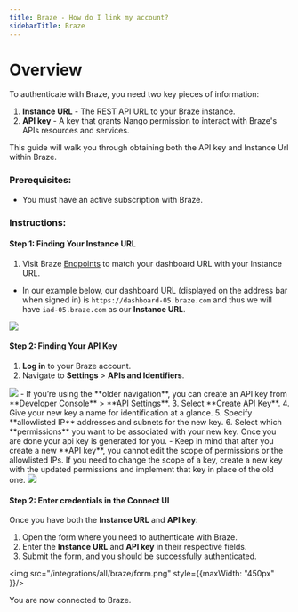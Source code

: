 ```yaml
---
title: Braze - How do I link my account?
sidebarTitle: Braze
---
```



# Overview

To authenticate with Braze, you need two key pieces of information:
1. **Instance URL** - The REST API URL to your Braze instance.
2. **API key** - A key that grants Nango permission to interact with Braze's APIs resources and services.

This guide will walk you through obtaining both the API key and Instance Url within Braze.

### Prerequisites:

- You must have an active subscription with Braze.

### Instructions:

#### Step 1: Finding Your Instance URL
1. Visit Braze [Endpoints](https://www.braze.com/docs/api/basics/#endpoints) to match your dashboard URL with your Instance URL.
- In our example below, our dashboard URL (displayed on the address bar when signed in) is `https://dashboard-05.braze.com` and thus we will have `iad-05.braze.com` as our **Instance URL**.
<img src="/integrations/all/braze/endpoints.png" />

#### Step 2: Finding Your API Key
1. **Log in** to your Braze account.
2. Navigate to **Settings** > **APIs and Identifiers**.
<img src="/integrations/all/braze/settings.png" />
- If you’re using the **older navigation**, you can create an API key from **Developer Console** > **API Settings**.
3. Select **Create API Key**.
4. Give your new key a name for identification at a glance.
5. Specify **allowlisted IP** addresses and subnets for the new key.
6. Select which **permissions** you want to be associated with your new key. Once you are done your api key is generated for you.
- Keep in mind that after you create a new **API key**, you cannot edit the scope of permissions or the allowlisted IPs. If you need to change the scope of a key, create a new key with the updated permissions and implement that key in place of the old one.

<img src="/integrations/all/braze/rest-api-key.png" />

#### Step 2: Enter credentials in the Connect UI

Once you have both the **Instance URL** and **API key**:
1. Open the form where you need to authenticate with Braze.
2. Enter the **Instance URL** and **API key** in their respective fields.
3. Submit the form, and you should be successfully authenticated.


<img src="/integrations/all/braze/form.png" style={{maxWidth: "450px" }}/>

You are now connected to Braze.
 